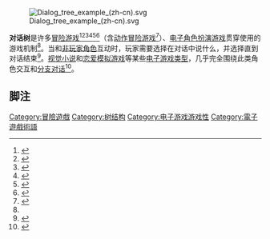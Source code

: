 {{NoteTA
| G1=Games
}}

[[File:Dialog_tree_example_(zh-cn).svg|thumb]]

'''对话树'''是许多[[冒险游戏|冒险游戏]]<ref>{{Cite web |url=http://pc.ign.com/articles/164/164528p1.html |title=IGN: Escape From Monkey Island Review |access-date=2014-07-18 |archive-date=2012-08-22 |archive-url=https://web.archive.org/web/20120822095347/http://pc.ign.com/articles/164/164528p1.html |dead-url=no }}</ref><ref>{{Cite web |url=http://www.godpatterns.com/2006/04/adventure-game-design-patterns.html |title=Adventure Game Design Patterns at God Patterns |access-date=2014-07-18 |archive-date=2017-10-13 |archive-url=https://web.archive.org/web/20171013104805/http://www.godpatterns.com/2006/04/adventure-game-design-patterns.html |dead-url=no }}</ref><ref>{{Cite web |url=http://home.comcast.net/~ervind/sierrademos.html |title=Strange Things in Sierra's Adventure Game Demos |access-date=2014-07-18 |archive-date=2007-10-24 |archive-url=https://web.archive.org/web/20071024195952/http://home.comcast.net/~ervind/sierrademos.html |dead-url=yes }}</ref><ref>{{Cite web |url=http://games.yahoo.com/blogs/plugged-in/where-did-video-games-152.html |title=Dreamfall: The Longest Journey Hands-On - Yahoo! Video Games |access-date=2014-07-18 |archive-date=2011-08-07 |archive-url=https://web.archive.org/web/20110807221819/http://games.yahoo.com/blogs/plugged-in/where-did-video-games-152.html |dead-url=no }}</ref><ref>{{Cite web |url=http://www.gamedev.net/reference/articles/article247.asp |title=GameDev.net - NPC Conversation Techniques |access-date=2011-05-26 |archive-date=2011-05-26 |archive-url=https://web.archive.org/web/20110526061613/http://www.gamedev.net/reference/articles/article247.asp |dead-url=no }}</ref><ref>{{Cite web |url=http://www.adventuregamers.com/article/id,508/ |title=Adventure Gamers : Callahan's Crosstime Saloon |access-date=2014-07-18 |archive-date=2012-02-23 |archive-url=https://web.archive.org/web/20120223233248/http://www.adventuregamers.com/article/id,508/ |dead-url=no }}</ref>（含[[动作冒险游戏|动作冒险游戏]]<ref>{{Cite web |url=http://starcontrol.classicgaming.gamespy.com/history/fford.shtml |title=The Pages of Now & Forever - All About Star Control |access-date=2007-12-23 |archive-date=2007-12-23 |archive-url=https://web.archive.org/web/20071223122303/http://starcontrol.classicgaming.gamespy.com/history/fford.shtml |dead-url=no }}</ref>）、[[电子角色扮演游戏|电子角色扮演游戏]]贯穿使用的游戏机制<ref name="fundamentals" />。当和[[非玩家角色|非玩家角色]]互动时，玩家需要选择在对话中说什么，并选择直到对话结束<ref name="fundamentals">{{cite book|last=Rollings|first=Andrew|authorlink=|author2=Ernest Adams|title=Fundamentals of Game Design|publisher=Prentice Hall|year=2006|location=|url=http://wps.prenhall.com/bp_gamedev_1/54/14053/3597646.cw/index.html|access-date=2014-07-18|archive-date=2017-12-31|archive-url=https://web.archive.org/web/20171231072651/http://wps.prenhall.com/bp_gamedev_1/54/14053/3597646.cw/index.html|dead-url=no}}</ref>。[[视觉小说|视觉小说]]和[[恋爱模拟游戏|恋爱模拟游戏]]等某些[[电子游戏类型|电子游戏类型]]，几乎完全围绕此类角色交互和[[非线性游戏|分支对话]]<ref name="Gamasutra">{{cite web|title=Defining Dialogue Systems|author=Brent Ellison|date=July 8, 2008|publisher=[[Gamasutra|Gamasutra]]|url=http://www.gamasutra.com/view/feature/3719/defining_dialogue_systems.php|accessdate=2011-03-30|archive-date=2012-05-13|archive-url=https://www.webcitation.org/67cwGH9MM?url=http://www.gamasutra.com/view/feature/3719/defining_dialogue_systems.php|dead-url=no}}</ref>。

== 脚注 ==

{{Reflist}}

[[Category:冒險遊戲|Category:冒險遊戲]]
[[Category:树结构|Category:树结构]]
[[Category:电子游戏游戏性|Category:电子游戏游戏性]]
[[Category:電子遊戲術語|Category:電子遊戲術語]]

{{adventure-videogame-stub}}
